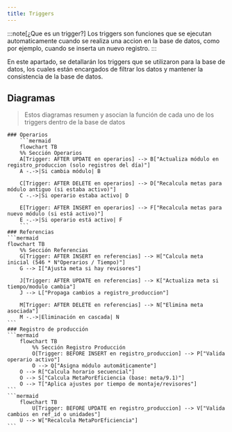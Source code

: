 ```yaml
---
title: Triggers
---
```


:::note[¿Que es un trigger?]
    Los triggers son funciones que se ejecutan automaticamente cuando se realiza una accion en la base de datos, como por ejemplo, cuando se inserta un nuevo registro.
:::


En este apartado, se detallarán los triggers que se utilizaron para la base de datos, los cuales están encargados de filtrar los datos y mantener la consistencia de la base de datos.

## Diagramas

>Estos diagramas resumen y asocian la función de cada uno de los triggers dentro de la base de datos

    ### Operarios
        ```mermaid
        flowchart TB
        %% Sección Operarios
        A[Trigger: AFTER UPDATE en operarios] --> B["Actualiza módulo en registro_produccion (solo registros del día)"]
        A -.->|Si cambia módulo| B

        C[Trigger: AFTER DELETE en operarios] --> D["Recalcula metas para módulo antiguo (si estaba activo)"]
        C -.->|Si operario estaba activo| D

        E[Trigger: AFTER INSERT en operarios] --> F["Recalcula metas para nuevo módulo (si está activo)"]
        E -.->|Si operario está activo| F
        ```
    ### Referencias
    ```mermaid
    flowchart TB
        %% Sección Referencias
        G[Trigger: AFTER INSERT en referencias] --> H["Calcula meta inicial (546 * N°Operarios / Tiempo)"]
        G --> I["Ajusta meta si hay revisores"]

        J[Trigger: AFTER UPDATE en referencias] --> K["Actualiza meta si tiempo/modulo cambia"]
        J --> L["Propaga cambios a registro_produccion"]

        M[Trigger: AFTER DELETE en referencias] --> N["Elimina meta asociada"]
        M -.->|Eliminación en cascada| N
    ```
    ### Registro de producción
    ```mermaid
        flowchart TB
            %% Sección Registro Producción
            O[Trigger: BEFORE INSERT en registro_produccion] --> P["Valida operario activo"]
            O --> Q["Asigna módulo automáticamente"]
        O --> R["Calcula horario secuencial"]
        O --> S["Calcula MetaPorEficiencia (base: meta/9.1)"]
        O --> T["Aplica ajustes por tiempo de montaje/revisores"]
    ```
    ```mermaid
        flowchart TB
            U[Trigger: BEFORE UPDATE en registro_produccion] --> V["Valida cambios en ref_id o unidades"]
        U --> W["Recalcula MetaPorEficiencia"]
    ```

